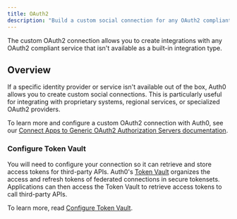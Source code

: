 ```yaml
---
title: OAuth2
description: "Build a custom social connection for any OAuth2 compliant authorization server."
---
```


The custom OAuth2 connection allows you to create integrations with any OAuth2 compliant service that isn't available as a built-in integration type.

## Overview

If a specific identity provider or service isn't available out of the box, Auth0 allows you to create custom social connections. This is particularly useful for integrating with proprietary systems, regional services, or specialized OAuth2 providers.

To learn more and configure a custom OAuth2 connection with Auth0, see our [Connect Apps to Generic OAuth2 Authorization Servers documentation](https://auth0.com/docs/authenticate/identity-providers/social-identity-providers/oauth2).

### Configure Token Vault

You will need to configure your connection so it can retrieve and store access tokens for third-party APIs. Auth0's [Token Vault](https://auth0.com/docs/secure/tokens/token-vault) organizes the access and refresh tokens of federated connections in secure tokensets. Applications can then access the Token Vault to retrieve access tokens to call third-party APIs.

To learn more, read [Configure Token Vault](https://auth0.com/docs/secure/tokens/token-vault/configure-token-vault).
